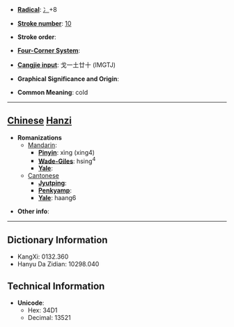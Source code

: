* '''[[Wiktionary:Chinese radical index| Radical]]''': [[Wiktionary:Chinese radical index 冫|冫]]+8

* '''[[Wiktionary:Chinese total strokes index|Stroke number]]''': [[Wiktionary:Chinese total strokes index 10|10]]

* '''Stroke order''': 

* '''[[Wiktionary:Chinese four corner index|Four-Corner System]]''': 

* '''[[Wiktionary:Chinese Cangjie index|Cangjie input]]''': 戈一土廿十 (IMGTJ)

* '''Graphical Significance and Origin''': 

* '''Common Meaning''': cold

----

== [[Chinese]] [[Hanzi]] ==

* '''Romanizations'''
** [[Mandarin]]:
*** '''[[Pinyin]]''': xìng (xing4)
*** '''[[Wade-Giles]]''': hsing<sup>4</sup>
*** '''[[Yale]]''': 
**[[Cantonese]]
***'''[[Jyutping]]''':
***'''[[Penkyamp]]''': 
***'''[[Yale]]''': haang6

* '''Other info''': 

----

== Dictionary Information ==

* KangXi: 0132.360
* Hanyu Da Zidian: 10298.040

== Technical Information ==

* '''Unicode''':
** Hex: 34D1
** Decimal: 13521